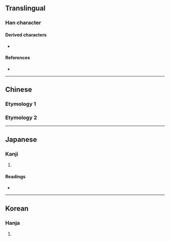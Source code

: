 {{also|鞏}}
{{character info/new}}
==Translingual==
{{ja-forms|[[鞏]]|巩|[[鞏]]}}

===Han character===
{{Han char|rn=48|rad=工|as=03|sn=6|four=|canj=MHNI|ids=⿰工凡(G),⿰工⿹⺄㐅(T),⿰工卂(J)}}

====Derived characters====
* {{l|mul|[[筑]], [[恐]]}}

====References====
* {{Han ref|kx=0325.160|dkj=08726|dj=0629.030|hdz=10412.060|uh=5DE9|ud=24041}}

----

==Chinese==

===Etymology 1===
{{zh-see|鞏}}

===Etymology 2===
{{zh-see|𢀜|v}}

----

==Japanese==

===Kanji===
{{ja-kanji|grade=|rs=工03}}

# {{defn|lang=ja|sort=工03}}

====Readings====
* {{ja-readings|on=[[きょう]] (kyō)|kun=}}

----

==Korean==

===Hanja===
{{ko-hanja|hangeul=공|rv=gong|mr=kong}}

# {{defn|lang=ko|sort=工03}}